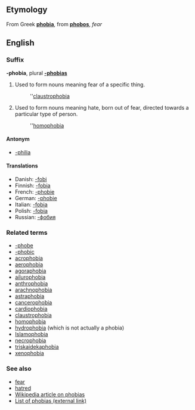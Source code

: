 ==Etymology==
From Greek '''[[phobia]]''', from '''[[phobos]]''', ''fear''

==English==
===Suffix===
'''-phobia''', plural '''[[-phobias]]'''

#Used to form nouns meaning fear of a specific thing.
#:''[[claustrophobia]]
#Used to form nouns meaning hate, born out of fear, directed towards a particular type of person.
#:''[[homophobia]]

====Antonym====
*[[-philia]]

====Translations====
*Danish: [[-fobi]]
*Finnish: [[-fobia#Finnish|-fobia]]
*French: [[-phobie#French|-phobie]]
*German: [[-phobie#German|-phobie]]
*Italian: [[-fobia#Italian|-fobia]]
*Polish: [[-fobia#Polish|-fobia]]
*Russian: [[-фобия]]

===Related terms===
*[[-phobe]]
*[[-phobic]]
*[[acrophobia]]
*[[aerophobia]]
*[[agoraphobia]]
*[[ailurophobia]]
*[[anthrophobia]]
*[[arachnophobia]]
*[[astraphobia]]
*[[cancerophobia]]
*[[cardiophobia]]
*[[claustrophobia]]
*[[homophobia]]
*[[hydrophobia]] (which is not actually a phobia)
*[[Islamophobia]] <!--this word is capitalised-->
*[[necrophobia]]
*[[triskaidekaphobia]]
*[[xenophobia]]

===See also===
*[[fear]]
*[[hatred]]
*[[en:Phobia|Wikipedia article on phobias]]
*[http://phobialist.com/ List of phobias (external link)]